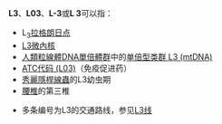{{DisambigNav|L|3}}

'''L3'''、'''L03'''、'''L-3'''或'''L 3'''可以指：

* L<sub>3</sub>[[拉格朗日点|拉格朗日点]]
* [[L3微內核|L3微內核]]
* [[人類粒線體DNA單倍體群|人類粒線體DNA單倍體群]]中的[[单倍型类群_L3_(mtDNA)|单倍型类群 L3 (mtDNA)]]
* [[ATC代码_(L03)|ATC代码 (L03)]]（免疫促进药）
* [[秀麗隱桿線蟲|秀麗隱桿線蟲]]的L3幼虫期
* [[腰椎|腰椎]]的第三椎


* 多条编号为L3的交通路线，参见[[L3线|L3线]]
{{Disambiguation}}